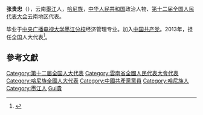 '''张贵忠'''（{{bd|1976年||}}），云南[[墨江|墨江]]人，[[哈尼族|哈尼族]]，[[中华人民共和国|中华人民共和国]]政治人物、[[第十二届全国人民代表大会|第十二届全国人民代表大会]]云南地区代表。

毕业于[[中央广播电视大学墨江分校|中央广播电视大学墨江分校]]经济管理专业。加入[[中国共产党|中国共产党]]。2013年，担任全国人大代表<ref>{{cite news|title=全国人大代表信息-张贵忠|url= http://210.82.31.1:8084/delegate/viewDelegate.action?dbid=122373|accessdate=2013-04-05|newspaper=全国人大网}}{{Dead link|date=2020年1月 |bot=InternetArchiveBot |fix-attempted=yes }}</ref>。

==參考文獻==
{{reflist}}
{{中国政治人物小作品}}
{{DEFAULTSORT:Zhang張}}
[[Category:第十二届全国人大代表|Category:第十二届全国人大代表]]
[[Category:雲南省全國人民代表大會代表|Category:雲南省全國人民代表大會代表]]
[[Category:哈尼族全國人大代表|Category:哈尼族全國人大代表]]
[[Category:中國共產黨黨員|Category:中國共產黨黨員]]
[[Category:哈尼族人|Category:哈尼族人]]
[[Category:墨江人|Category:墨江人]]
[[Category:張姓|Gui貴]]